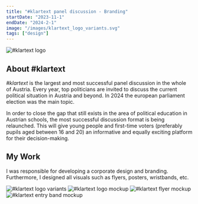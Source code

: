 ```yaml
---
title: "#klartext panel discussion - Branding"
startDate: "2023-11-1"
endDate: "2024-2-1"
image: "/images/klartext_logo_variants.svg"
tags: ["design"]
---
```


![#klartext logo](/images/klartext_logo.svg)

## About #klartext

*#klartext* is the largest and most successful panel discussion in the whole of Austria. Every year, top politicians are invited to discuss the current political situation in Austria and beyond. In 2024 the european parliament election was the main topic. 

In order to close the gap that still exists in the area of political education in Austrian schools, the most successful discussion format is being relaunched. This will give young people and first-time voters (preferably pupils aged between 16 and 20) an informative and equally exciting platform for their decision-making.

## My Work

I was responsible for developing a corporate design and branding. Furthermore, I designed all visuals such as flyers, posters, wristbands, etc.

![#klartext logo variants](/images/klartext_logo_variants.svg)
![#klartext logo mockup](/images/klartext_logo_mockup.webp)
![#klartext flyer mockup](/images/klartext_flyer_mockup.webp)
![#klartext entry band mockup](/images/klartext_entry_band_mockup.webp)